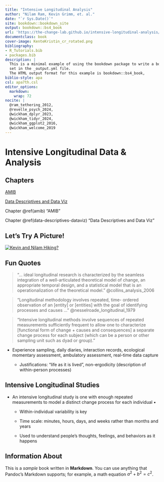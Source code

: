 ```yaml
---
title: "Intensive Longitudinal Analysis"
author: "Nilam Ram, Kevin Grimm, et. al."
date: "`r Sys.Date()`"
site: bookdown::bookdown_site
output: bookdown::bs4_book
url: 'https://the-change-lab.github.io/intensive-longitudinal-analysis/'
documentclass: book
cover-image: KenteKristin_cr_rotated.png
bibliography:
- R_Tutorials.bib
- packages.bib
description: |
  This is a minimal example of using the bookdown package to write a book.
  set in the _output.yml file.
  The HTML output format for this example is bookdown::bs4_book,
biblio-style: apa
csl: apa7th.csl
editor_options: 
  markdown: 
    wrap: 72
nocite: |
  @ram_tethering_2012,
  @revelle_psych_2024,
  @wickham_dplyr_2023,
  @wickham_tidyr_2024,
  @wickham_ggplot2_2016,
  @wickham_welcome_2019
---
```


# Intensive Longitudinal Data & Analysis

## Chapters

[AMIB](#amib)

[Data Descriptives and Data Viz](#data-descriptives-dataviz)

Chapter \@ref(amib) "AMIB"

Chapter \@ref(data-descriptives-dataviz) "Data Descriptives and Data
Viz"

## Let's Try A Picture!

[![Kevin and Nilam
Hiking?](Kevin_Nilam.png)](https://www.youtube.com/watch?v=dQw4w9WgXcQ)

## Fun Quotes

> “... ideal longitudinal research is characterized by the seamless
> integration of a well-articulated theoretical model of change, an
> appropriate temporal design, and a statistical model that is an
> operationalization of the theoretical model.”
> @collins_analysis_2006

> “Longitudinal methodology involves repeated, time- ordered observation
> of an [entity] or [entities] with the goal of identifying processes
> and causes ...” @nesselroade_longitudinal_1979

> “Intensive longitudinal methods involve sequences of repeated
> measurements sufficiently frequent to allow one to characterize
> [functional form of change + causes and consequences] a separate
> change process for each subject (which can be a person or other
> sampling unit such as dyad or group).”

-   Experience sampling, daily diaries, interaction records, ecological
    momentary assessment, ambulatory assessment, real-time data capture

    -   Justifications: “life as it is lived”, non-ergodicity
        (description of within-person processes)

## Intensive Longitudinal Studies

-   An intensive longitudinal study is one with enough repeated
    measurements to model a distinct change process for each individual
    •

    -   Within-individual variability is key

    -   Time scale: minutes, hours, days, and weeks rather than months
        and years

    -   Used to understand people's thoughts, feelings, and behaviors as
        it happens

## Information About

This is a *sample* book written in **Markdown**. You can use anything
that Pandoc's Markdown supports; for example, a math equation
$a^2 + b^2 = c^2$.
